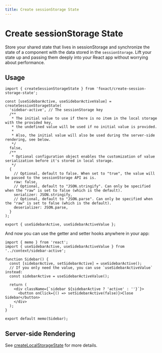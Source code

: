 ```yaml
---
title: Create sessionStorage State
---
```


# Create sessionStorage State


<ExportMetaInfo />

Store your shared state that lives in sessionStorage and synchronize the state of a component with the data stored in the `sessionStorage`. Lift your state up and passing them deeply into your React app without worrying about performance.

## Usage

```tsx filename="src/context/sidebar-active.tsx" copy
import { createSessionStorageState } from 'foxact/create-session-storage-state';

const [useSidebarActive, useSidebarActiveValue] = createSessionStorageState(
  'sidebar-active', // The sessionStorage key
  /**
   * The initial value to use if there is no item in the local storage with the provided key,
   * the undefined value will be used if no initial value is provided.
   *
   * Also, the initial value will also be used during the server-side rendering, see below.
   */
  false,
  /**
   * Optional configuration object enables the customization of value serialization before it's stored in local storage.
   */
  {
    // Optional, default to false. When set to "true", the value will be passed to the sessionStorage API as is.
    raw: false,
    // Optional, default to "JSON.stringify". Can only be specified when the "raw" is set to false (which is the default).
    serializer: JSON.stringify,
    // Optional, default to "JSON.parse". Can only be specified when the "raw" is set to false (which is the default).
    deserializer: JSON.parse,
  }
);

export { useSidebarActive, useSidebarActiveValue };
```

And now you can use the getter and setter hooks anywhere in your app:

```tsx filename="src/components/sidebar.tsx" copy
import { memo } from 'react';
import { useSidebarActive, useSidebarActiveValue } from '../context/sidebar-active';

function Sidebar() {
  const [sidebarActive, setSidebarActive] = useSidebarActive();
  // If you only need the value, you can use `useSidebarActiveValue` instead:
  const sidebarActive = useSidebarActiveValue();

  return (
    <div className={`sidebar ${sidebarActive ? 'active' : ''}`}>
      <button onClick={() => setSidebarActive(false)}>Close Sidebar</button>
    </div>
  );
}

export default memo(Sidebar);
```

## Server-side Rendering

See [createLocalStorageState](/create-local-storage-state#server-side-rendering) for more details.

